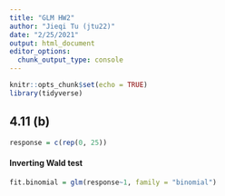 ```yaml
---
title: "GLM HW2"
author: "Jieqi Tu (jtu22)"
date: "2/25/2021"
output: html_document
editor_options: 
  chunk_output_type: console
---
```


```r
knitr::opts_chunk$set(echo = TRUE)
library(tidyverse)
```

## 4.11 (b)
```r
response = c(rep(0, 25))
```

#### Inverting Wald test
```r
fit.binomial = glm(response~1, family = "binomial")
```

